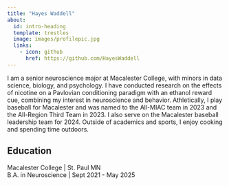 ```yaml
---
title: "Hayes Waddell"
about:
  id: intro-heading
  template: trestles
  image: images/profilepic.jpg
  links:
    - icon: github
      href: https://github.com/HayesWaddell
---
```


::: {#intro-heading}
I am a senior neuroscience major at Macalester College, with minors in data science, biology, and psychology. I have conducted research on the effects of nicotine on a Pavlovian conditioning paradigm with an ethanol reward cue, combining my interest in neuroscience and behavior. Athletically, I play baseball for Macalester and was named to the All-MIAC team in 2023 and the All-Region Third Team in 2023. I also serve on the Macalester baseball leadership team for 2024. Outside of academics and sports, I enjoy cooking and spending time outdoors.

## Education

Macalester College \| St. Paul MN <br> B.A. in Neuroscience \| Sept 2021 - May 2025
:::
